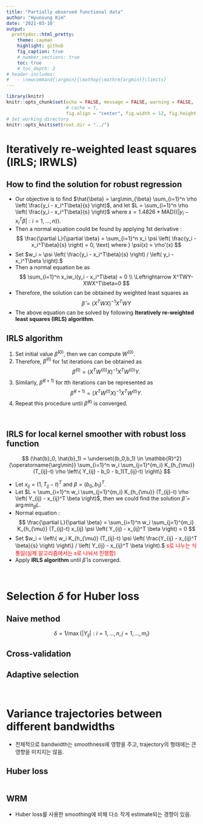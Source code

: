 ```yaml
---
title: "Partially observed functional data"
author: "Hyunsung Kim"
date: '2021-03-10'
output: 
  prettydoc::html_pretty:
    theme: cayman
    highlight: github
    fig_caption: true
    # number_sections: true
    toc: true
    # toc_depth: 2
# header-includes:
#   - \newcommand{\argmin}{\mathop{\mathrm{argmin}}\limits}
---
```


<style>
  p.caption {   <!-- figure caption -->
    font-size: 0.9em;
    font-style: italic;
    color: grey;
    <!-- margin-right: 10%; -->
    <!-- margin-left: 10%;   -->
    text-align: justify;
  }
  caption {    <!-- table caption -->
    font-size: 0.9em;
    font-style: italic;
    color: grey;
    <!-- margin-right: 10%; -->
    <!-- margin-left: 10%;   -->
    text-align: justify;
  }
</style>


```r
library(knitr)
knitr::opts_chunk$set(echo = FALSE, message = FALSE, warning = FALSE, 
                      # cache = T,
                      fig.align = "center", fig.width = 12, fig.height = 6)
# Set working directory
knitr::opts_knit$set(root.dir = "../")
```

<!-- ```{r} -->
<!-- library(GA)   # persp plot -->
<!-- library(mvtnorm) -->
<!-- library(fdapace)   # 1, 2 -->
<!-- library(mcfda)   # 7 -->
<!-- library(synfd)   # 7 -->
<!-- library(doParallel)   # parallel computing -->
<!-- library(doRNG)   # set.seed for foreach -->
<!-- library(MASS)   # huber, rlm -->
<!-- source("functions.R") -->
<!-- library(kableExtra) -->
<!-- library(tidyverse) -->
<!-- library(gridExtra) -->
<!-- library(latex2exp) -->
<!-- source("utills.R") -->
<!-- ``` -->


# Iteratively re-weighted least squares (IRLS; IRWLS)

## How to find the solution for robust regression
- Our objective is to find $\hat{\beta} = \arg\min_{\beta} \sum_{i=1}^n \rho \left( \frac{y_i - x_i^T\beta}{s} \right)$, and let $L = \sum_{i=1}^n \rho \left( \frac{y_i - x_i^T\beta}{s} \right)$ where $s = 1.4826*\text{MAD}(\{ |y_i - x_i^T\beta| :i=1,\dots,n\})$.
- Then a normal equation could be found by applying 1st derivative : 
  $$
  \frac{\partial L}{\partial \beta} = \sum_{i=1}^n x_i \psi \left( \frac{y_i - x_i^T\beta}{s} \right) = 0, \text{ where } \psi(x) = \rho'(x)
  $$
- Set $w_i = \psi \left( \frac{y_i - x_i^T\beta}{s} \right) / \left( y_i - x_i^T\beta \right).$
- Then a normal equation be as 
  $$
  \sum_{i=1}^n x_iw_i(y_i - x_i^T\beta) = 0 \\
  \Leftrightarrow X^TWY-XWX^T\beta=0 
  $$
- Therefore, the solution can be obtained by weighted least squares as 
  $$ \hat{\beta} = (X^TWX)^{-1}X^TWY $$
- The above equation can be solved by following **Iteratively re-weighted least squares (IRLS) algorithm**.


## IRLS algorithm
1. Set initial value $\hat{\beta}^{(0)}$, then we can compute $W^{(0)}$.
2.  Therefore, $\hat{\beta}^{(1)}$ for 1st iterations can be obtained as
  $$
  \hat{\beta}^{(1)} = (X^TW^{(0)}X)^{-1}X^TW^{(0)}Y.
  $$
3. Similarly, $\hat{\beta}^{(t+1)}$ for $t$th iterations can be represented as
  $$
  \hat{\beta}^{(t+1)} = (X^TW^{(t)}X)^{-1}X^TW^{(t)}Y.
  $$
4. Repeat this procedure until $\hat{\beta}^{(t)}$ is converged.

<br>


## IRLS for local kernel smoother with robust loss function
$$
(\hat{b}_0, \hat{b}_1) = \underset{(b_0,b_1) \in \mathbb{R}^2}{\operatorname{\arg\min}} \sum_{i=1}^n w_i \sum_{j=1}^{m_i} K_{h_{\mu}} (T_{ij}-t) \rho \left\{ Y_{ij} - b_0 - b_1(T_{ij}-t) \right\}
$$
<!-- $$ -->
<!-- \begin{align} -->
<!--   (\hat{b}_0, \hat{b}_1) &= \underset{(b_0,b_1) \in \mathbb{R}^2}{\operatorname{\arg\min}} \sum_{i=1}^n w_i \sum_{j=1}^{m_i} K_{h_{\mu}} (T_{ij}-t) \rho \left\{ Y_{ij} - b_0 - b_1(T_{ij}-t) \right\} , \\ -->
<!--   (\hat{b}_0, \hat{b}_1) &= \underset{(b_0,b_1) \in \mathbb{R}^2}{\operatorname{\arg\min}} \sum_{i=1}^n w_i \sum_{j=1}^{m_i} K_{h_{\sigma}} (T_{ij}-t) \rho \left[ \{Y_{ij} - \hat{\mu}(T_{ij})\}^2 - b_0 - b_1(T_{ij}-t) \right], -->
<!-- \end{align} -->
<!-- $$ -->

- Let $x_{ij} = (1, T_{ij}-t)^T$ and $\beta = (b_0, b_1)^T$.
- Let $L = \sum_{i=1}^n w_i \sum_{j=1}^{m_i} K_{h_{\mu}} (T_{ij}-t) \rho \left( Y_{ij} - x_{ij}^T \beta \right)$, then we could find the solution $\hat{\beta} = \arg\min_{\beta} L$.
- Normal equation :
  $$
  \frac{\partial L}{\partial \beta} = \sum_{i=1}^n w_i \sum_{j=1}^{m_i} K_{h_{\mu}} (T_{ij}-t) x_{ij} \psi \left( Y_{ij} - x_{ij}^T \beta \right) = 0
  $$
- Set $w_i = \left\{ w_i K_{h_{\mu}} (T_{ij}-t) \psi \left( \frac{Y_{ij} - x_{ij}^T \beta}{s} \right) \right\} / \left( Y_{ij} - x_{ij}^T \beta \right).$
<span style="color:red">s로 나누는 식 통일(실제 알고리즘에서는 s로 나눠서 진행함)</span>
- Apply **IRLS algorithm** until $\hat{\beta}$ is converged.


<!-- - Vectorise $\left( p = 1, \dots, P=\sum_{i=1}^n m_i \right)$ and let weight $K_p = w_i K_{h_{\mu}} (T_{ij}-t)$. -->
<!-- - Let $L = \sum_{p=1}^P K_p \rho \left( \frac{y_p - x_p^T\beta}{s} \right)$, then we could find the solution $\hat{\beta} = \arg\min_{\beta} L$. -->
<!-- - Normal equation : -->
<!--   $$ -->
<!--   \frac{\partial L}{\partial \beta} = \sum_{p=1}^P K_p x_p \psi \left( \frac{y_p - x_p^T\beta}{s} \right) = 0 -->
<!--   $$ -->
<!-- - Set $w_p = \left\{ K_p \psi \left( \frac{y_p - x_p^T\beta}{s} \right) \right\} / \left( y_p - x_p^T\beta \right).$ -->
<!-- - Apply **IRLS algorithm** until $\hat{\beta}$ is converged. -->


<br>

# Selection $\delta$ for Huber loss
## Naive method

$$
  \delta = 1 / \max\left\{ |Y_{ij}| : i = 1,\dots,n, j = 1,\dots,m_i \right\}
$$

## Cross-validation

## Adaptive selection


<br>

# Variance trajectories between different bandwidths
- 전체적으로 bandwidth는 smoothness에 영향을 주고, trajectory의 형태에는 큰 영향을 미치지는 않음.

## Huber loss
```r

```


## WRM
- Huber loss를 사용한 smoothing에 비해 다소 작게 estimate되는 경향이 있음.
```r

```




